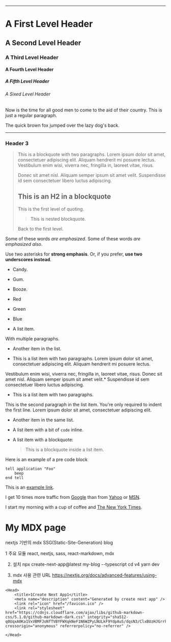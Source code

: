 

<Head>
    <title>1Create Next App1</title>
    <meta name="description" content="Generated by create next app" />
    <link rel="icon" href="/favicon.ico" />
    <link rel="stylesheet" href="https://cdnjs.cloudflare.com/ajax/libs/github-markdown-css/5.1.0/github-markdown-dark.css" integrity="sha512-q0UqxA0Ka1VxVBMFJoNfTVBYFWXqkNeF1N6WZPyLNULkF9YdpAuS/dqsN3/ClxBUzHJGrrkgLJFUlzFgXunXDQ==" crossorigin="anonymous" referrerpolicy="no-referrer" />

</Head>

<div className="ash-markdown-1">

* * *
# A First Level Header

## A Second Level Header

### A Third Level Header

#### A Fourth Level Header

##### A Fifth Level Header

###### A Sixed Level Header

Now is the time for all good men to come to
the aid of their country. This is just a
regular paragraph.

The quick brown fox jumped over the lazy
dog's back.

* * *

### Header 3

> This is a blockquote with two paragraphs. Lorem ipsum dolor sit amet,
> consectetuer adipiscing elit. Aliquam hendrerit mi posuere lectus.
> Vestibulum enim wisi, viverra nec, fringilla in, laoreet vitae, risus.
> 
> Donec sit amet nisl. Aliquam semper ipsum sit amet velit. Suspendisse
> id sem consectetuer libero luctus adipiscing.
> 
> ## This is an H2 in a blockquote
> 
> This is the first level of quoting.
> 
> > This is nested blockquote.
> 
> Back to the first level.

Some of these words _are emphasized_.
Some of these words _are emphasized also_.

Use two asterisks for **strong emphasis**.
Or, if you prefer, **use two underscores instead**.

* Candy.
* Gum.
* Booze.
* Red
* Green
* Blue

* A list item.

With multiple paragraphs.

* Another item in the list.

* This is a list item with two paragraphs. Lorem ipsum dolor
sit amet, consectetuer adipiscing elit. Aliquam hendrerit
mi posuere lectus.

Vestibulum enim wisi, viverra nec, fringilla in, laoreet
vitae, risus. Donec sit amet nisl. Aliquam semper ipsum
sit amet velit.*   Suspendisse id sem consectetuer libero luctus adipiscing.

* This is a list item with two paragraphs.

This is the second paragraph in the list item. You're
only required to indent the first line. Lorem ipsum dolor
sit amet, consectetuer adipiscing elit.

* Another item in the same list.

* A list item with a bit of `code` inline.

* A list item with a blockquote:

  > This is a blockquote
  > inside a list item.

Here is an example of a pre code block

    tell application "Foo"
        beep
    end tell

This is an [example link](http://example.com/).

I get 10 times more traffic from [Google](http://google.com/ "Google") than from
[Yahoo](http://search.yahoo.com/ "Yahoo Search") or [MSN](http://search.msn.com/ "MSN Search").

I start my morning with a cup of coffee and
[The New York Times](http://www.nytimes.com/).


# My MDX page

nextjs 기반의 mdx SSG(Static-Site-Generation) blog 

1 주요 모듈
react, nextjs, sass, react-markdown, mdx 

2. 설치 
npx create-next-app@latest my-blog --typescript
cd v4
yarn dev

3. mdx 사용
관련 URL 
https://nextjs.org/docs/advanced-features/using-mdx

```
<Head>
    <title>1Create Next App1</title>
    <meta name="description" content="Generated by create next app" />
    <link rel="icon" href="/favicon.ico" />
    <link rel="stylesheet" href="https://cdnjs.cloudflare.com/ajax/libs/github-markdown-css/5.1.0/github-markdown-dark.css" integrity="sha512-q0UqxA0Ka1VxVBMFJoNfTVBYFWXqkNeF1N6WZPyLNULkF9YdpAuS/dqsN3/ClxBUzHJGrrkgLJFUlzFgXunXDQ==" crossorigin="anonymous" referrerpolicy="no-referrer" />

</Head>
```

</div>